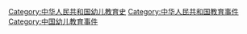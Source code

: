 [[Category:中华人民共和国幼儿教育史|Category:中华人民共和国幼儿教育史]]
[[Category:中华人民共和国教育事件|Category:中华人民共和国教育事件]]
[[Category:中国幼儿教育事件|Category:中国幼儿教育事件]]